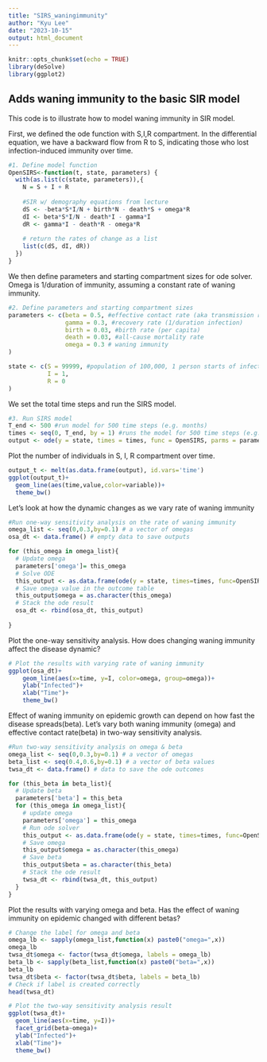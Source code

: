 ```yaml
---
title: "SIRS_waningimmunity"
author: "Kyu Lee"
date: "2023-10-15"
output: html_document
---
```


```r
knitr::opts_chunk$set(echo = TRUE)
library(deSolve)
library(ggplot2)
```

## Adds waning immunity to the basic SIR model
This code is to illustrate how to model waning immunity in SIR model.

First, we defined the ode function with S,I,R compartment. In the differential equation, we have a backward flow from R to S, indicating those who lost infection-induced immunity over time.
```r
#1. Define model function
OpenSIRS<-function(t, state, parameters) {
  with(as.list(c(state, parameters)),{
    N = S + I + R
    
    #SIR w/ demography equations from lecture
    dS <- -beta*S*I/N + birth*N - death*S + omega*R
    dI <- beta*S*I/N - death*I - gamma*I
    dR <- gamma*I - death*R - omega*R
    
    # return the rates of change as a list
    list(c(dS, dI, dR))
  })
}
```

We then define parameters and starting compartment sizes for ode solver. Omega is 1/duration of immunity, assuming a constant rate of waning immunity.
```r
#2. Define parameters and starting compartment sizes
parameters <- c(beta = 0.5, #effective contact rate (aka transmission rate)
                gamma = 0.3, #recovery rate (1/duration infection)
                birth = 0.03, #birth rate (per capita)
                death = 0.03, #all-cause mortality rate
                omega = 0.3 # waning immunity
)

state <- c(S = 99999, #population of 100,000, 1 person starts of infected
           I = 1, 
           R = 0
)
```

We set the total time steps and run the SIRS model. 
```r
#3. Run SIRS model 
T_end <- 500 #run model for 500 time steps (e.g. months)
times <- seq(0, T_end, by = 1) #runs the model for 500 time steps (e.g. months), and computes output at each time step 
output <- ode(y = state, times = times, func = OpenSIRS, parms = parameters)
```

Plot the number of individuals in S, I, R compartment over time.
```r
output_t <- melt(as.data.frame(output), id.vars='time')
ggplot(output_t)+
  geom_line(aes(time,value,color=variable))+
  theme_bw()
```

Let's look at how the dynamic changes as we vary rate of waning immunity
```r
#Run one-way sensitivity analysis on the rate of waning immunity
omega_list <- seq(0,0.3,by=0.1) # a vector of omegas
osa_dt <- data.frame() # empty data to save outputs

for (this_omega in omega_list){
  # Update omega
  parameters['omega']= this_omega
  # Solve ODE
  this_output <- as.data.frame(ode(y = state, times=times, func=OpenSIRS, parms = parameters))
  # Save omega value in the outcome table
  this_output$omega = as.character(this_omega)
  # Stack the ode result
  osa_dt <- rbind(osa_dt, this_output)
  
}
```

Plot the one-way sensitivity analysis. How does changing waning immunity affect the disease dynamic?
```r
# Plot the results with varying rate of waning immunity
ggplot(osa_dt)+
    geom_line(aes(x=time, y=I, color=omega, group=omega))+
    ylab("Infected")+
    xlab("Time")+
    theme_bw()
```
Effect of waning immunity on epidemic growth can depend on how fast the disease spreads(beta). Let's vary both waning immunity (omega) and effective contact rate(beta) in two-way sensitivity analysis.
```r
#Run two-way sensitivity analysis on omega & beta
omega_list <- seq(0,0.3,by=0.1) # a vector of omegas
beta_list <- seq(0.4,0.6,by=0.1) # a vector of beta values
twsa_dt <- data.frame() # data to save the ode outcomes

for (this_beta in beta_list){
  # Update beta
  parameters['beta'] = this_beta
  for (this_omega in omega_list){
    # update omega
    parameters['omega'] = this_omega
    # Run ode solver
    this_output <- as.data.frame(ode(y = state, times=times, func=OpenSIRS, parms = parameters))
    # Save omega
    this_output$omega = as.character(this_omega)
    # Save beta
    this_output$beta = as.character(this_beta)
    # Stack the ode result
    twsa_dt <- rbind(twsa_dt, this_output)
  }
}
```

Plot the results with varying omega and beta. Has the effect of waning immunity on epidemic changed with different betas?
```r
# Change the label for omega and beta
omega_lb <- sapply(omega_list,function(x) paste0("omega=",x))
omega_lb
twsa_dt$omega <- factor(twsa_dt$omega, labels = omega_lb)
beta_lb <- sapply(beta_list,function(x) paste0("beta=",x))
beta_lb
twsa_dt$beta <- factor(twsa_dt$beta, labels = beta_lb)
# Check if label is created correctly
head(twsa_dt)

# Plot the two-way sensitivity analysis result
ggplot(twsa_dt)+
  geom_line(aes(x=time, y=I))+
  facet_grid(beta~omega)+
  ylab("Infected")+
  xlab("Time")+
  theme_bw()
```